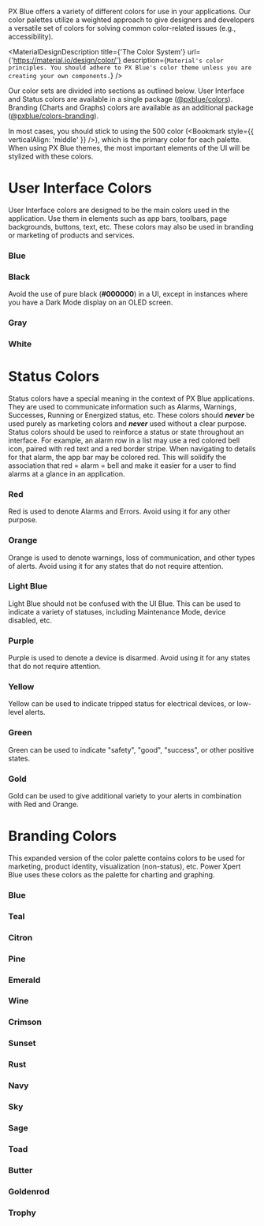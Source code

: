 
<HeadlineWithToggle />

PX Blue offers a variety of different colors for use in your applications. Our color palettes utilize a weighted approach to give designers and developers a versatile set of colors for solving common color-related issues (e.g., accessibility).

<MaterialDesignDescription
    title={'The Color System'}
    url={'https://material.io/design/color/'}
    description={`Material's color principles. You should adhere to PX Blue's color theme unless you are creating your own components.`}
/>

Our color sets are divided into sections as outlined below. User Interface and Status colors are available in a single package ([@pxblue/colors](https://www.npmjs.com/package/@pxblue/colors)). Branding (Charts and Graphs) colors are available as an additional package ([@pxblue/colors-branding](https://www.npmjs.com/package/@pxblue/colors-branding)).

In most cases, you should stick to using the 500 color (<Bookmark style={{ verticalAlign: 'middle' }} />), which is the primary color for each palette. When using PX Blue themes, the most important elements of the UI will be stylized with these colors.

<Divider />

# User Interface Colors

User Interface colors are designed to be the main colors used in the application. Use them in elements such as app bars, toolbars, page backgrounds, buttons, text, etc. These colors may also be used in branding or marketing of products and services.

### Blue

<ColorPalette palette={Colors.blue} />

### Black

Avoid the use of pure black (**#000000**) in a UI, except in instances where you have a Dark Mode display on an OLED screen.

<ColorPalette palette={Colors.black} />

### Gray

<ColorPalette palette={Colors.gray} />

### White

<ColorPalette palette={Colors.white} />
<Divider />

# Status Colors

Status colors have a special meaning in the context of PX Blue applications. They are used to communicate information such as Alarms, Warnings, Successes, Running or Energized status, etc. These colors should **_never_** be used purely as marketing colors and **_never_** used without a clear purpose. Status colors should be used to reinforce a status or state throughout an interface. For example, an alarm row in a list may use a red colored bell icon, paired with red text and a red border stripe. When navigating to details for that alarm, the app bar may be colored red. This will solidify the association that red = alarm = bell and make it easier for a user to find alarms at a glance in an application.

### Red

Red is used to denote Alarms and Errors. Avoid using it for any other purpose.

<ColorPalette palette={Colors.red} />

### Orange

Orange is used to denote warnings, loss of communication, and other types of alerts. Avoid using it for any states that do not require attention.

<ColorPalette palette={Colors.orange} />

### Light Blue

Light Blue should not be confused with the UI Blue. This can be used to indicate a variety of statuses, including Maintenance Mode, device disabled, etc.

<ColorPalette palette={Colors.lightBlue} />

### Purple

Purple is used to denote a device is disarmed. Avoid using it for any states that do not require attention.

<ColorPalette palette={Colors.purple} />

### Yellow

Yellow can be used to indicate tripped status for electrical devices, or low-level alerts.

<ColorPalette palette={Colors.yellow} />

### Green

Green can be used to indicate "safety", "good", "success", or other positive states.

<ColorPalette palette={Colors.green} />

### Gold

Gold can be used to give additional variety to your alerts in combination with Red and Orange.

<ColorPalette palette={Colors.gold} />
<Divider />

# Branding Colors

This expanded version of the color palette contains colors to be used for marketing, product identity, visualization (non-status), etc. Power Xpert Blue uses these colors as the palette for charting and graphing.

### Blue

<ColorPalette palette={BrandingColors.blue} />

### Teal

<ColorPalette palette={BrandingColors.teal} />

### Citron

<ColorPalette palette={BrandingColors.citron} />

### Pine

<ColorPalette palette={BrandingColors.pine} />

### Emerald

<ColorPalette palette={BrandingColors.emerald} />

### Wine

<ColorPalette palette={BrandingColors.wine} />

### Crimson

<ColorPalette palette={BrandingColors.crimson} />

### Sunset

<ColorPalette palette={BrandingColors.sunset} />

### Rust

<ColorPalette palette={BrandingColors.rust} />

### Navy

<ColorPalette palette={BrandingColors.navy} />

### Sky

<ColorPalette palette={BrandingColors.sky} />

### Sage

<ColorPalette palette={BrandingColors.sage} />

### Toad

<ColorPalette palette={BrandingColors.toad} />

### Butter

<ColorPalette palette={BrandingColors.butter} />

### Goldenrod

<ColorPalette palette={BrandingColors.goldenrod} />

### Trophy

<ColorPalette palette={BrandingColors.trophy} />
